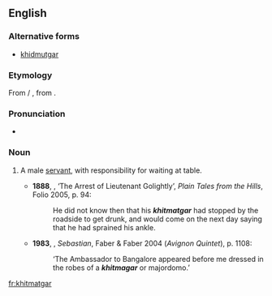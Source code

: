 ==English==

===Alternative forms===
* [[khidmutgar]]

===Etymology===
From {{etyl|ur|en}} {{term|خدمتگار|tr=xidmatgār|sc=ur-Arab|lang=ur}} / {{etyl|hi|en}} {{term|ख़िदमतगार|tr=xidmatgār|sc=Deva|lang=hi}}, from {{etyl|fa|en}} {{term|خدمتگار|tr=xedmatgâr|sc=fa-Arab|lang=fa}}.

===Pronunciation===
*{{a|UK}} {{IPA|/ˈkɪdmətɡɑː/}}

===Noun===
{{en-noun}}

# {{context|India}} A male [[servant]], with responsibility for waiting at table.
#* '''1888''', {{w|Rudyard Kipling}}, ‘The Arrest of Lieutenant Golightly’, ''Plain Tales from the Hills'', Folio 2005, p. 94:
#*: He did not know then that his '''''khitmatgar''''' had stopped by the roadside to get drunk, and would come on the next day saying that he had sprained his ankle.
#*'''1983''', {{w|Lawrence Durrell}}, ''Sebastian'', Faber & Faber 2004 (''Avignon Quintet''), p. 1108:
#*:‘The Ambassador to Bangalore appeared before me dressed in the robes of a '''''khitmagar''''' or majordomo.’ 

[[fr:khitmatgar]]